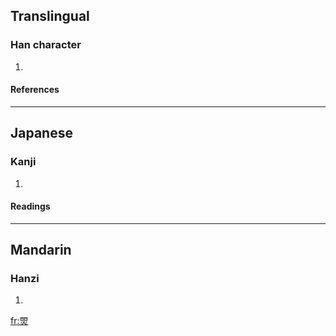 ==Translingual==
===Han character===
{{Han char|rn=86|rad=火|as=08|sn=12|four=|canj=日日火 (AAF)}}
# {{defn|Han|sort=火08}}
====References====
{{Han ref|kx=0675.160|dkj=19152|hdz=32209.070|uh=7138|ud=28984}}

----
==Japanese==
===Kanji===
{{ja-kanji|grade=|rs=火08}}
# {{defn|Japanese}} 
====Readings====
{{ja-readings|on=[[こ]] (ko), [[く]] (ku), [[けい]] (kei), [[きょう]] (kyō)|kun=}}

----
==Mandarin==
===Hanzi===
{{cmn-hanzi|pin=[[gǔ]] (gu3)|wg=ku<sup>3</sup>}}
# {{defn|Mandarin}}

[[fr:焸]]